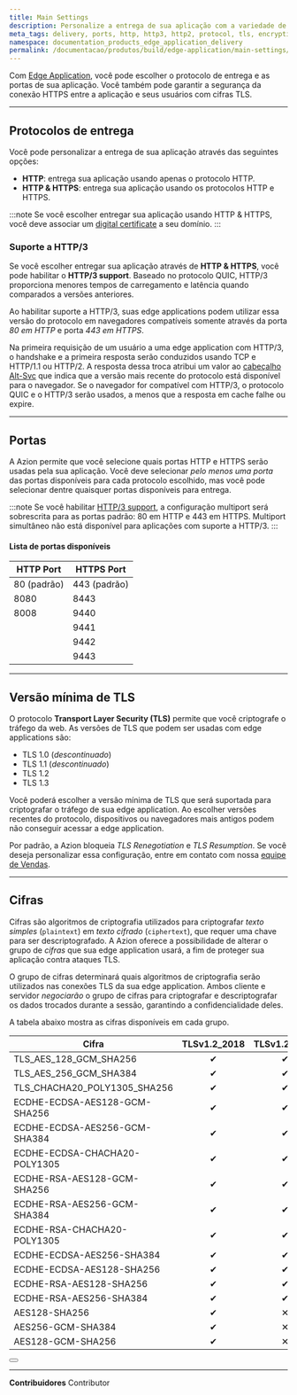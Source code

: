 ```yaml
---
title: Main Settings
description: Personalize a entrega de sua aplicação com a variedade de opções de protocolo da Azion, incluindo suporte para HTTP, HTTPS e HTTP/3 para uma melhor experiência do usuário e proteja a conexão com cifras TLS.
meta_tags: delivery, ports, http, http3, http2, protocol, tls, encryption, protocolo, porta, entrega
namespace: documentation_products_edge_application_delivery
permalink: /documentacao/produtos/build/edge-application/main-settings/
---
```


Com [Edge Application](/pt-br/documentacao/produtos/build/edge-application/), você pode escolher o protocolo de entrega e as portas de sua aplicação. Você também pode garantir a segurança da conexão HTTPS entre a aplicação e seus usuários com cifras TLS.

---

## Protocolos de entrega

Você pode personalizar a entrega de sua aplicação através das seguintes opções:

- **HTTP**: entrega sua aplicação usando apenas o protocolo HTTP.
- **HTTP & HTTPS**: entrega sua aplicação usando os protocolos HTTP e HTTPS.

:::note
Se você escolher entregar sua aplicação usando HTTP & HTTPS, você deve associar um [digital certificate](/pt-br/documentacao/produtos/secure/edge-firewall/digital-certificates/) a seu domínio.
:::

### Suporte a HTTP/3

Se você escolher entregar sua aplicação através de **HTTP & HTTPS**, você pode habilitar o **HTTP/3 support**. Baseado no protocolo QUIC, HTTP/3 proporciona menores tempos de carregamento e latência quando comparados a versões anteriores.

Ao habilitar suporte a HTTP/3, suas edge applications podem utilizar essa versão do protocolo em navegadores compatíveis somente através da porta *80 em HTTP* e porta *443 em HTTPS*.

Na primeira requisição de um usuário a uma edge application com HTTP/3, o handshake e a primeira resposta serão conduzidos usando TCP e HTTP/1.1 ou HTTP/2. A resposta dessa troca atribui um valor ao [cabeçalho Alt-Svc](https://developer.mozilla.org/en-US/docs/Web/HTTP/Headers/Alt-Svc) que indica que a versão mais recente do protocolo está disponível para o navegador. Se o navegador for compatível com HTTP/3, o protocolo QUIC e o HTTP/3 serão usados, a menos que a resposta em cache falhe ou expire.

---

## Portas

A Azion permite que você selecione quais portas HTTP e HTTPS serão usadas pela sua aplicação. Você deve selecionar *pelo menos uma porta* das portas disponíveis para cada protocolo escolhido, mas você pode selecionar dentre quaisquer portas disponíveis para entrega.

:::note
Se você habilitar [HTTP/3 support](#http3-support), a configuração multiport será sobrescrita para as portas padrão: 80 em HTTP e 443 em HTTPS. Multiport simultâneo não está disponível para aplicações com suporte a HTTP/3.
:::

#### Lista de portas disponíveis

| HTTP Port    | HTTPS Port    |
|--------------|---------------|
| 80 (padrão)  | 443 (padrão)  |
| 8080         | 8443          |
| 8008         | 9440          |
|              | 9441          |
|              | 9442          |
|              | 9443          |

---

## Versão mínima de TLS

O protocolo **Transport Layer Security (TLS)** permite que você criptografe o tráfego da web. As versões de TLS que podem ser usadas com edge applications são:

- TLS 1.0 (*descontinuado*)
- TLS 1.1 (*descontinuado*)
- TLS 1.2
- TLS 1.3

Você poderá escolher a versão mínima de TLS que será suportada para criptografar o tráfego de sua edge application. Ao escolher versões recentes do protocolo, dispositivos ou navegadores mais antigos podem não conseguir acessar a edge application.

Por padrão, a Azion bloqueia *TLS Renegotiation* e *TLS Resumption*. Se você deseja personalizar essa configuração, entre em contato com nossa [equipe de Vendas](https://www.azion.com/pt-br/contate-vendas/).

---

## Cifras

Cifras são algoritmos de criptografia utilizados para criptografar *texto simples* (`plaintext`) em *texto cifrado* (`ciphertext`), que requer uma chave para ser descriptografado. A Azion oferece a possibilidade de alterar o grupo de *cifras* que sua edge application usará, a fim de proteger sua aplicação contra ataques TLS.

O grupo de cifras determinará quais algoritmos de criptografia serão utilizados nas conexões TLS da sua edge application. Ambos cliente e servidor *negociarão* o grupo de cifras para criptografar e descriptografar os dados trocados durante a sessão, garantindo a confidencialidade deles.

A tabela abaixo mostra as cifras disponíveis em cada grupo.

| Cifra                         | TLSv1.2_2018      | TLSv1.2_2019      | TLSv1.2_2021      | TLSv1.3_2022    |
|-------------------------------|:-----------------:|:-----------------:|:-----------------:|:---------------:|
| TLS_AES_128_GCM_SHA256        | ✔︎                 | ✔︎                 | ✔︎                 | ✕               |
| TLS_AES_256_GCM_SHA384        | ✔︎                 | ✔︎                 | ✔︎                 | ✕               |
| TLS_CHACHA20_POLY1305_SHA256  | ✔︎                 | ✔︎                 | ✔︎                 | ✕               |
| ECDHE-ECDSA-AES128-GCM-SHA256 | ✔︎                 | ✔︎                 | ✔︎                 | ✔︎               |
| ECDHE-ECDSA-AES256-GCM-SHA384 | ✔︎                 | ✔︎                 | ✔︎                 | ✔︎               |
| ECDHE-ECDSA-CHACHA20-POLY1305 | ✔︎                 | ✔︎                 | ✔︎                 | ✔︎               |
| ECDHE-RSA-AES128-GCM-SHA256   | ✔︎                 | ✔︎                 | ✔︎                 | ✔︎               |
| ECDHE-RSA-AES256-GCM-SHA384   | ✔︎                 | ✔︎                 | ✔︎                 | ✔︎               |
| ECDHE-RSA-CHACHA20-POLY1305   | ✔︎                 | ✔︎                 | ✔︎                 | ✔︎               |
| ECDHE-ECDSA-AES256-SHA384     | ✔︎                 | ✔︎                 | ✕                 | ✕               |
| ECDHE-ECDSA-AES128-SHA256     | ✔︎                 | ✔︎                 | ✕                 | ✕               |
| ECDHE-RSA-AES128-SHA256       | ✔︎                 | ✔︎                 | ✕                 | ✕               |
| ECDHE-RSA-AES256-SHA384       | ✔︎                 | ✔︎                 | ✕                 | ✕               |
| AES128-SHA256                 | ✔︎                 | ✕                 | ✕                 | ✕               |
| AES256-GCM-SHA384             | ✔︎                 | ✕                 | ✕                 | ✕               |
| AES128-GCM-SHA256             | ✔︎                 | ✕                 | ✕                 | ✕               |

<Button href="/pt-br/documentacao/produtos/guias/secure/cifras/" text="consulte o guia configurar o conjunto de cifras TLS" variant="secondary"></Button>

---


**Contribuidores** <ContributorList>Contributor</ContributorList>
